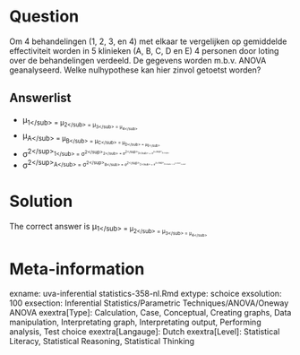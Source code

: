 Question
========

Om 4 behandelingen (1, 2, 3, en 4) met elkaar te vergelijken op gemiddelde effectiviteit worden in 5 klinieken (A, B, C, D en E) 4 personen door loting over de behandelingen verdeeld. De gegevens worden m.b.v. ANOVA geanalyseerd. Welke nulhypothese kan hier zinvol getoetst worden? 

Answerlist
----------
* &mu;<sub>1<\/sub> = &mu;<sub>2<\/sub> = &mu;<sub>3<\/sub> = &mu;<sub>4<\/sub>
* &mu;<sub>A<\/sub> = &mu;<sub>B<\/sub> = &mu;<sub>C<\/sub> = &mu;<sub>D<\/sub> = &mu;<sub>E<\/sub>
* &sigma;<sup>2<\/sup><sub>1<\/sub> = &sigma;<sup>2<\/sup><sub>2<\/sub> = &sigma;<sup>2<\/sup><sub>3<\/sub> = &sigma;<sup>2<\/sup><sub>4<\/sub>
* &sigma;<sup>2<\/sup><sub>A<\/sub> = &sigma;<sup>2<\/sup><sub>B<\/sub> = &sigma;<sup>2<\/sup><sub>C<\/sub> = &sigma;<sup>2<\/sup><sub>D<\/sub> = &sigma;<sup>2<\/sup><sub>E<\/sub>

Solution
========

The correct answer is  &mu;<sub>1<\/sub> = &mu;<sub>2<\/sub> = &mu;<sub>3<\/sub> = &mu;<sub>4<\/sub> 

Meta-information
================
exname: uva-inferential statistics-358-nl.Rmd 
extype: schoice 
exsolution: 100 
exsection: Inferential Statistics/Parametric Techniques/ANOVA/Oneway ANOVA
exextra[Type]: Calculation, Case, Conceptual, Creating graphs, Data manipulation, Interpretating graph, Interpretating output, Performing analysis, Test choice 
exextra[Langauge]: Dutch 
exextra[Level]: Statistical Literacy, Statistical Reasoning, Statistical Thinking 
